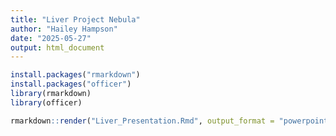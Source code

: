 ```yaml
---
title: "Liver Project Nebula"
author: "Hailey Hampson"
date: "2025-05-27"
output: html_document
---
```


```r
install.packages("rmarkdown")
install.packages("officer")
library(rmarkdown)
library(officer)

rmarkdown::render("Liver_Presentation.Rmd", output_format = "powerpoint_presentation")
```
